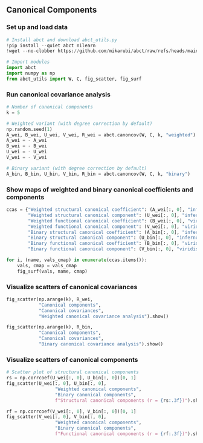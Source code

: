 ## Canonical Components

### Set up and load data

```python

# Install abct and download abct_utils.py
!pip install --quiet abct nilearn
!wget --no-clobber https://github.com/mikarubi/abct/raw/refs/heads/main/docs-code/examples/abct_utils.py

# Import modules
import abct
import numpy as np
from abct_utils import W, C, fig_scatter, fig_surf

```

### Run canonical covariance analysis

```python

# Number of canonical components
k = 5

# Weighted variant (with degree correction by default)
np.random.seed(1)
A_wei, B_wei, U_wei, V_wei, R_wei = abct.canoncov(W, C, k, "weighted")
A_wei = - A_wei
B_wei = - B_wei
U_wei = - U_wei
V_wei = - V_wei

# Binary variant (with degree correction by default)
A_bin, B_bin, U_bin, V_bin, R_bin = abct.canoncov(W, C, k, "binary")

```

### Show maps of weighted and binary canonical coefficients and components

```python

ccas = {"Weighted structural canonical coefficient": (A_wei[:, 0], "inferno"),
        "Weighted structural canonical component": (U_wei[:, 0], "inferno"),
        "Weighted functional canonical coefficient": (B_wei[:, 0], "viridis"),
        "Weighted functional canonical component": (V_wei[:, 0], "viridis"),
        "Binary structural canonical coefficient": (A_bin[:, 0], "inferno"),
        "Binary structural canonical component": (U_bin[:, 0], "inferno"),
        "Binary functional canonical coefficient": (B_bin[:, 0], "viridis"),
        "Binary functional canonical component": (V_bin[:, 0], "viridis")}

for i, (name, vals_cmap) in enumerate(ccas.items()):
    vals, cmap = vals_cmap
    fig_surf(vals, name, cmap)

```

### Visualize scatters of canonical covariances

```python

fig_scatter(np.arange(k), R_wei, 
            "Canonical components", 
            "Canonical covariances", 
            "Weighted canonical covariance analysis").show()

fig_scatter(np.arange(k), R_bin, 
            "Canonical components", 
            "Canonical covariances", 
            "Binary canonical covariance analysis").show()

```

### Visualize scatters of canonical components
```python

# Scatter plot of structural canonical components
rs = np.corrcoef(U_wei[:, 0], U_bin[:, 0])[0, 1]
fig_scatter(U_wei[:, 0], U_bin[:, 0],
                  "Weighted canonical components",
                  "Binary canonical components",
                  f"Structural canonical components (r = {rs:.3f})").show()

rf = np.corrcoef(V_wei[:, 0], V_bin[:, 0])[0, 1]
fig_scatter(V_wei[:, 0], V_bin[:, 0],
                  "Weighted canonical components",
                  "Binary canonical components",
                  f"Functional canonical components (r = {rf:.3f})").show()

```